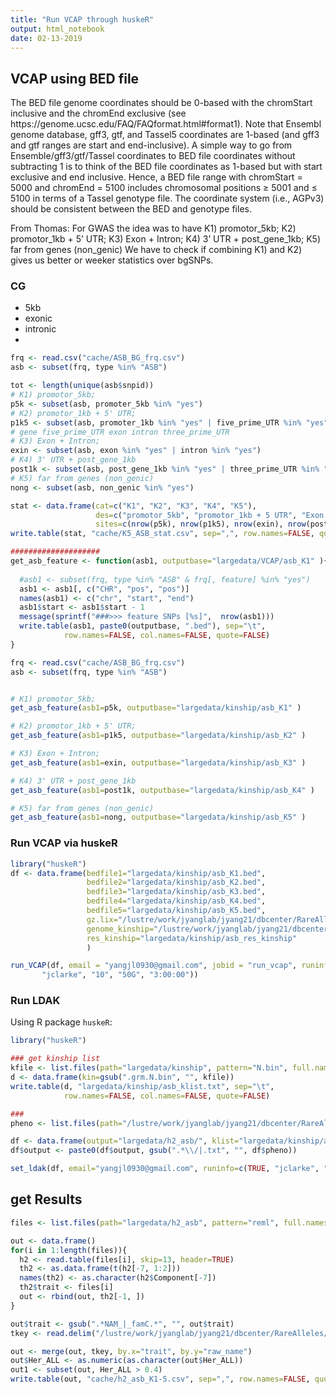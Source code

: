 ```yaml
---
title: "Run VCAP through huskeR"
output: html_notebook
date: 02-13-2019
---
```


## VCAP using BED file

The BED file genome coordinates should be 0-based with the chromStart inclusive and the chromEnd exclusive (see https://genome.ucsc.edu/FAQ/FAQformat.html#format1). Note that Ensembl genome database, gff3, gtf, and Tassel5 coordinates are 1-based (and gff3 and gtf ranges are start and end-inclusive). A simple way to go from Ensemble/gff3/gtf/Tassel coordinates to BED file coordinates without subtracting 1 is to think of the BED file coordinates as 1-based but with start exclusive and end inclusive. Hence, a BED file range with chromStart = 5000 and chromEnd = 5100 includes chromosomal positions ≥ 5001 and ≤ 5100 in terms of a Tassel genotype file. The coordinate system (i.e., AGPv3) should be consistent between the BED and genotype files.

From Thomas:
For GWAS the idea was to have K1) promotor_5kb;  K2) promotor_1kb + 5' UTR;  K3) Exon + Intron;    K4) 3' UTR + post_gene_1kb;   K5) far from genes (non_genic)
We have to check if combining K1) and K2) gives us better or weeker statistics over bgSNPs.


### CG

- 5kb
- exonic
- intronic
- 


```r

frq <- read.csv("cache/ASB_BG_frq.csv")
asb <- subset(frq, type %in% "ASB")

tot <- length(unique(asb$snpid))
# K1) promotor_5kb;
p5k <- subset(asb, promoter_5kb %in% "yes")
# K2) promotor_1kb + 5' UTR;
p1k5 <- subset(asb, promoter_1kb %in% "yes" | five_prime_UTR %in% "yes")
# gene five_prime_UTR exon intron three_prime_UTR
# K3) Exon + Intron;
exin <- subset(asb, exon %in% "yes" | intron %in% "yes")
# K4) 3' UTR + post_gene_1kb
post1k <- subset(asb, post_gene_1kb %in% "yes" | three_prime_UTR %in% "yes")
# K5) far from genes (non_genic)
nong <- subset(asb, non_genic %in% "yes")

stat <- data.frame(cat=c("K1", "K2", "K3", "K4", "K5"),
                   des=c("promotor_5kb", "promotor_1kb + 5 UTR", "Exon + Intron", "3 UTR + post_gene_1kb", "far from genes (non_genic)"),
                   sites=c(nrow(p5k), nrow(p1k5), nrow(exin), nrow(post1k), nrow(nong)))
write.table(stat, "cache/K5_ASB_stat.csv", sep=",", row.names=FALSE, quote=FALSE)

####################
get_asb_feature <- function(asb1, outputbase="largedata/VCAP/asb_K1" ){
  
  #asb1 <- subset(frq, type %in% "ASB" & frq[, feature] %in% "yes")
  asb1 <- asb1[, c("CHR", "pos", "pos")]
  names(asb1) <- c("chr", "start", "end")
  asb1$start <- asb1$start - 1
  message(sprintf("###>>> feature SNPs [%s]",  nrow(asb1)))
  write.table(asb1, paste0(outputbase, ".bed"), sep="\t", 
            row.names=FALSE, col.names=FALSE, quote=FALSE)
}

frq <- read.csv("cache/ASB_BG_frq.csv")
asb <- subset(frq, type %in% "ASB")


# K1) promotor_5kb;
get_asb_feature(asb1=p5k, outputbase="largedata/kinship/asb_K1" )

# K2) promotor_1kb + 5' UTR;
get_asb_feature(asb1=p1k5, outputbase="largedata/kinship/asb_K2" )

# K3) Exon + Intron;
get_asb_feature(asb1=exin, outputbase="largedata/kinship/asb_K3" )

# K4) 3' UTR + post_gene_1kb
get_asb_feature(asb1=post1k, outputbase="largedata/kinship/asb_K4" )

# K5) far from genes (non_genic)
get_asb_feature(asb1=nong, outputbase="largedata/kinship/asb_K5" )

```

### Run VCAP via huskeR

```R

library("huskeR")
df <- data.frame(bedfile1="largedata/kinship/asb_K1.bed",
                 bedfile2="largedata/kinship/asb_K2.bed",
                 bedfile3="largedata/kinship/asb_K3.bed",
                 bedfile4="largedata/kinship/asb_K4.bed",
                 bedfile5="largedata/kinship/asb_K5.bed",
                 gz.lix="/lustre/work/jyanglab/jyang21/dbcenter/RareAlleles/genomeAnnos/VCAP/genotypes/NAM/namrils_projected_hmp31_MAF02mnCnt2500.hmp.txt.gz.lix",
                 genome_kinship="/lustre/work/jyanglab/jyang21/dbcenter/RareAlleles/genomeAnnos/VCAP/kinship/NAM_HM31_MAF02mnCnt2500_WholeGenomeCentered_IBS_SqrMatrix.txt",
                 res_kinship="largedata/kinship/asb_res_kinship"
                 )

run_VCAP(df, email = "yangjl0930@gmail.com", jobid = "run_vcap", runinfo = c(TRUE,
       "jclarke", "10", "50G", "3:00:00"))

```

### Run LDAK

Using R package `huskeR`:

```r
library("huskeR")

### get kinship list
kfile <- list.files(path="largedata/kinship", pattern="N.bin", full.names=TRUE)
d <- data.frame(kin=gsub(".grm.N.bin", "", kfile))
write.table(d, "largedata/kinship/asb_klist.txt", sep="\t", 
            row.names=FALSE, col.names=FALSE, quote=FALSE)

###
pheno <- list.files(path="/lustre/work/jyanglab/jyang21/dbcenter/RareAlleles/genomeAnnos/VCAP/phenotypes/NAM/familyCorrected", pattern="NAM", full.names=TRUE)

df <- data.frame(output="largedata/h2_asb/", klist="largedata/kinship/asb_klist.txt", pheno=pheno)
df$output <- paste0(df$output, gsub(".*\\/|.txt", "", df$pheno))

set_ldak(df, email="yangjl0930@gmail.com", runinfo=c(TRUE, "jclarke", "2", "10G", "8:00:00"))

```

## get Results

```r
files <- list.files(path="largedata/h2_asb", pattern="reml", full.names=TRUE)

out <- data.frame()
for(i in 1:length(files)){
  h2 <- read.table(files[i], skip=13, header=TRUE)
  th2 <- as.data.frame(t(h2[-7, 1:2]))
  names(th2) <- as.character(h2$Component[-7])
  th2$trait <- files[i]
  out <- rbind(out, th2[-1, ])
}

out$trait <- gsub(".*NAM_|_famC.*", "", out$trait)
tkey <- read.delim("/lustre/work/jyanglab/jyang21/dbcenter/RareAlleles/genomeAnnos/VCAP/phenotypes/NAM/familyCorrected/trait_name_key.txt", header=T)

out <- merge(out, tkey, by.x="trait", by.y="raw_name")
out$Her_ALL <- as.numeric(as.character(out$Her_ALL))
out1 <- subset(out, Her_ALL > 0.4)
write.table(out, "cache/h2_asb_K1-5.csv", sep=",", row.names=FALSE, quote=FALSE)
```


